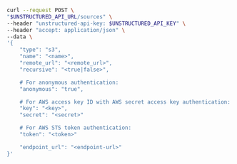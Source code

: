 ```bash REST (Create)
curl --request POST \
"$UNSTRUCTURED_API_URL/sources" \
--header "unstructured-api-key: $UNSTRUCTURED_API_KEY" \
--header "accept: application/json" \
--data \
'{
    "type": "s3",
    "name": "<name>",
    "remote_url": "<remote_url>",
    "recursive": "<true|false>",

    # For anonymous authentication:
    "anonymous": "true", 

    # For AWS access key ID with AWS secret access key authentication:
    "key": "<key>", 
    "secret": "<secret>" 

    # For AWS STS token authentication:
    "token": "<token>" 

    "endpoint_url": "<endpoint-url>" 
}'
```